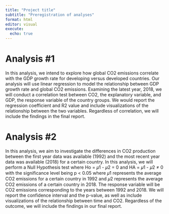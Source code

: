 ```yaml
---
title: "Project title"
subtitle: "Preregistration of analyses"
format: html
editor: visual
execute:
  echo: true
---
```


# Analysis #1

In this analysis, we intend to explore how global CO2 emissions correlate with the GDP growth rate for developing versus developed countries. Our analysis will use linear regression to model the relationship between GDP growth rate and global CO2 emissions. Examining the latest year, 2018, we will conduct a correlation test between CO2, the explanatory variable, and GDP, the response variable of the country groups. We would report the regression coefficient and R2 value and include visualizations of the relationship between the two variables. Regardless of correlation, we will include the findings in the final report.

# Analysis #2

In this analysis, we aim to investigate the differences in CO2 production between the first year data was available (1992) and the most recent year data was available (2018) for a certain country. In this analysis, we will perform a Null Hypothesis test where Ho = 𝜇1 - 𝜇2 = 0 and HA = 𝜇1 - 𝜇2 ≠ 0 with the significance level being p \< 0.05 where 𝜇1 represents the average CO2 emissions for a certain country in 1992 and 𝜇2 represents the average CO2 emissions of a certain country in 2018. The response variable will be CO2 emissions corresponding to the years between 1992 and 2018. We will report the confidence interval and the p-value, as well as include visualizations of the relationship between time and CO2. Regardless of the outcome, we will include the findings in our final report.

\
